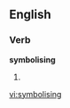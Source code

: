 
==English==

===Verb===
'''symbolising'''

# {{present participle of|[[symbolise]]}}

[[vi:symbolising]]